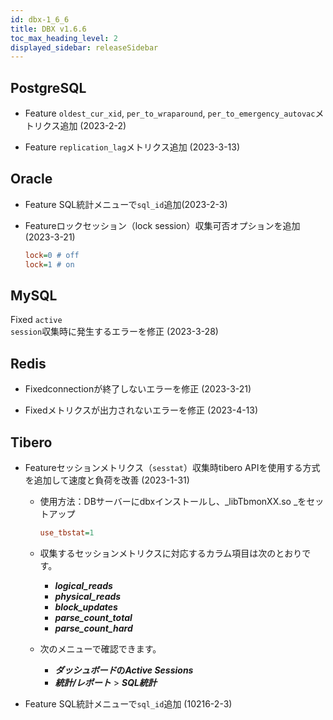 ```yaml
---
id: dbx-1_6_6
title: DBX v1.6.6
toc_max_heading_level: 2
displayed_sidebar: releaseSidebar
---
```


## PostgreSQL

-   <Status>Feature</Status> <code>oldest_cur_xid</code>, <code>per_to_wraparound</code>, <code>per_to_emergency_autovac</code>メトリクス追加 (2023-2-2)

-   <Status>Feature</Status> <code>replication_lag</code>メトリクス追加 (2023-3-13)

## Oracle

-   <Status>Feature</Status> <UI>SQL統計</UI>メニューで<code>sql_id</code>追加(2023-2-3)

-   <Status>Feature</Status>ロックセッション（lock session）収集可否オプションを追加 (2023-3-21)

    ```ini title=whatap.conf
    lock=0 # off
    lock=1 # on
    ```

## MySQL

<Status>Fixed</Status> <code>active session</code>収集時に発生するエラーを修正 (2023-3-28)

## Redis

-   <Status>Fixed</Status>connectionが終了しないエラーを修正 (2023-3-21)

-   <Status>Fixed</Status>メトリクスが出力されないエラーを修正 (2023-4-13)

## Tibero

-   <Status>Feature</Status>セッションメトリクス（<code>sesstat</code>）収集時tibero APIを使用する方式を追加して速度と負荷を改善 (2023-1-31)

    -   使用方法：DBサーバーにdbxインストールし、_libTbmonXX.so _をセットアップ

        ```ini title=whatap.conf
        use_tbstat=1
        ```

    -   収集するセッションメトリクスに対応するカラム項目は次のとおりです。

        -   **_logical_reads_**
        -   **_physical_reads_**
        -   **_block_updates_**
        -   **_parse_count_total_**
        -   **_parse_count_hard_**

    -   次のメニューで確認できます。

        -   **_ダッシュボード_**の**_Active Sessions_**
        -   **_統計/レポート_** > **_SQL統計_**

-   <Status>Feature</Status> SQL統計メニューで`sql_id`追加 (10216-2-3)
